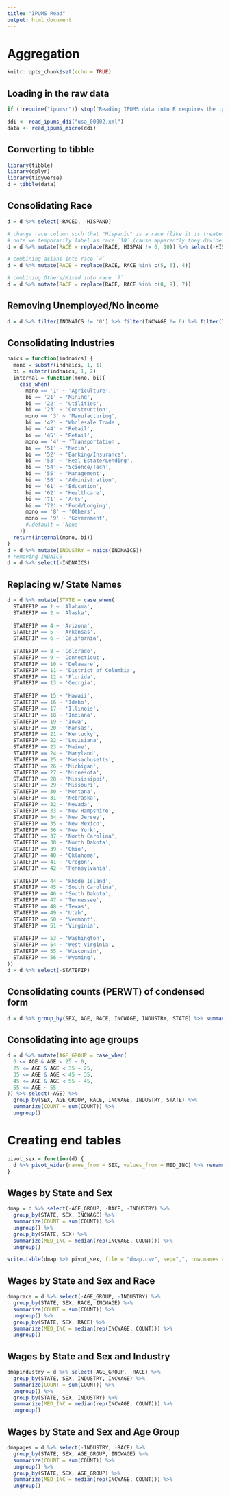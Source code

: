 ```yaml
---
title: "IPUMS Read"
output: html_document
---
```


# Aggregation

```r
knitr::opts_chunk$set(echo = TRUE)
```

## Loading in the raw data

```r
if (!require("ipumsr")) stop("Reading IPUMS data into R requires the ipumsr package. It can be installed using the following command: install.packages('ipumsr')")

ddi <- read_ipums_ddi("usa_00002.xml")
data <- read_ipums_micro(ddi)
```

## Converting to tibble

```r
library(tibble)
library(dplyr)
library(tidyverse)
d = tibble(data)
```

## Consolidating Race
```r
d = d %>% select(-RACED, -HISPAND) 

# change race column such that "Hispanic" is a race (like it is treated in all American data analysis) 
# note we temporarily label as race `10` (cause apparently they divided Asian into like 3 races)
d = d %>% mutate(RACE = replace(RACE, HISPAN != 0, 10)) %>% select(-HISPAN)

# combining asians into race `4`
d = d %>% mutate(RACE = replace(RACE, RACE %in% c(5, 6), 4))

# combining Others/Mixed into race `7`
d = d %>% mutate(RACE = replace(RACE, RACE %in% c(8, 9), 7))
```

## Removing Unemployed/No income
```r
d = d %>% filter(INDNAICS != '0') %>% filter(INCWAGE != 0) %>% filter(INCWAGE != 999999) %>% filter(INCWAGE != 999998)
```

## Consolidating Industries
```r
naics = function(indnaics) {
  mono = substr(indnaics, 1, 1)
  bi = substr(indnaics, 1, 2)
  internal = function(mono, bi){
    case_when(
      mono == '1' ~ 'Agriculture',
      bi == '21' ~ 'Mining',
      bi == '22' ~ 'Utilities',
      bi == '23' ~ 'Construction',
      mono == '3' ~ 'Manufacturing',
      bi == '42' ~ 'Wholesale Trade',
      bi == '44' ~ 'Retail',
      bi == '45' ~ 'Retail',
      mono == '4' ~ 'Transportation',
      bi == '51' ~ 'Media',
      bi == '52' ~ 'Banking/Insurance',
      bi == '53' ~ 'Real Estate/Lending',
      bi == '54' ~ 'Science/Tech',
      bi == '55' ~ 'Management',
      bi == '56' ~ 'Administration',
      bi == '61' ~ 'Education',
      bi == '62' ~ 'Healthcare',
      bi == '71' ~ 'Arts',
      bi == '72' ~ 'Food/Lodging',
      mono == '8' ~ 'Others',
      mono == '9' ~ 'Government',
      #.default = 'None'
    )}
  return(internal(mono, bi))
}
d = d %>% mutate(INDUSTRY = naics(INDNAICS))
# removing INDAICS
d = d %>% select(-INDNAICS)
```

## Replacing w/ State Names
```r
d = d %>% mutate(STATE = case_when(
  STATEFIP == 1 ~ 'Alabama',
  STATEFIP == 2 ~ 'Alaska',
  
  STATEFIP == 4 ~ 'Arizona',
  STATEFIP == 5 ~ 'Arkansas',
  STATEFIP == 6 ~ 'California',
  
  STATEFIP == 8 ~ 'Colorado',
  STATEFIP == 9 ~ 'Connecticut',
  STATEFIP == 10 ~ 'Delaware',
  STATEFIP == 11 ~ 'District of Columbia',
  STATEFIP == 12 ~ 'Florida',
  STATEFIP == 13 ~ 'Georgia',
  
  STATEFIP == 15 ~ 'Hawaii',
  STATEFIP == 16 ~ 'Idaho',
  STATEFIP == 17 ~ 'Illinois',
  STATEFIP == 18 ~ 'Indiana',
  STATEFIP == 19 ~ 'Iowa',
  STATEFIP == 20 ~ 'Kansas',
  STATEFIP == 21 ~ 'Kentucky',
  STATEFIP == 22 ~ 'Louisiana',
  STATEFIP == 23 ~ 'Maine',
  STATEFIP == 24 ~ 'Maryland',
  STATEFIP == 25 ~ 'Massachusetts',
  STATEFIP == 26 ~ 'Michigan',
  STATEFIP == 27 ~ 'Minnesota',
  STATEFIP == 28 ~ 'Mississippi',
  STATEFIP == 29 ~ 'Missouri',
  STATEFIP == 30 ~ 'Montana',
  STATEFIP == 31 ~ 'Nebraska',
  STATEFIP == 32 ~ 'Nevada',
  STATEFIP == 33 ~ 'New Hampshire',
  STATEFIP == 34 ~ 'New Jersey',
  STATEFIP == 35 ~ 'New Mexico',
  STATEFIP == 36 ~ 'New York',
  STATEFIP == 37 ~ 'North Carolina',
  STATEFIP == 38 ~ 'North Dakota',
  STATEFIP == 39 ~ 'Ohio',
  STATEFIP == 40 ~ 'Oklahoma',
  STATEFIP == 41 ~ 'Oregon',
  STATEFIP == 42 ~ 'Pennsylvania',
  
  STATEFIP == 44 ~ 'Rhode Island',
  STATEFIP == 45 ~ 'South Carolina',
  STATEFIP == 46 ~ 'South Dakota',
  STATEFIP == 47 ~ 'Tennessee',
  STATEFIP == 48 ~ 'Texas',
  STATEFIP == 49 ~ 'Utah',
  STATEFIP == 50 ~ 'Vermont',
  STATEFIP == 51 ~ 'Virginia',
  
  STATEFIP == 53 ~ 'Washington',
  STATEFIP == 54 ~ 'West Virginia',
  STATEFIP == 55 ~ 'Wisconsin',
  STATEFIP == 56 ~ 'Wyoming',
))
d = d %>% select(-STATEFIP)
```

## Consolidating counts (PERWT) of condensed form

```r
d = d %>% group_by(SEX, AGE, RACE, INCWAGE, INDUSTRY, STATE) %>% summarize(COUNT = sum(PERWT)) %>% ungroup()
```

## Consolidating into age groups
```r
d = d %>% mutate(AGE_GROUP = case_when(
  0 <= AGE & AGE < 25 ~ 0,
  25 <= AGE & AGE < 35 ~ 25,
  35 <= AGE & AGE < 45 ~ 35,
  45 <= AGE & AGE < 55 ~ 45,
  55 <= AGE ~ 55
)) %>% select(-AGE) %>% 
  group_by(SEX, AGE_GROUP, RACE, INCWAGE, INDUSTRY, STATE) %>%
  summarize(COUNT = sum(COUNT)) %>% 
  ungroup()
```

# Creating end tables

```r
pivot_sex = function(d) {
  d %>% pivot_wider(names_from = SEX, values_from = MED_INC) %>% rename(MED_INC_M = `1`, MED_INC_F = `2`)
}
```

## Wages by State and Sex
```r
dmap = d %>% select(-AGE_GROUP, -RACE, -INDUSTRY) %>% 
  group_by(STATE, SEX, INCWAGE) %>%
  summarize(COUNT = sum(COUNT)) %>%
  ungroup() %>% 
  group_by(STATE, SEX) %>%
  summarize(MED_INC = median(rep(INCWAGE, COUNT))) %>%
  ungroup()

write.table(dmap %>% pivot_sex, file = "dmap.csv", sep=",", row.names = F)
```

## Wages by State and Sex and Race
```r
dmaprace = d %>% select(-AGE_GROUP, -INDUSTRY) %>%
  group_by(STATE, SEX, RACE, INCWAGE) %>%
  summarize(COUNT = sum(COUNT)) %>%
  ungroup() %>%
  group_by(STATE, SEX, RACE) %>%
  summarize(MED_INC = median(rep(INCWAGE, COUNT))) %>%
  ungroup()
```

## Wages by State and Sex and Industry
```r
dmapindustry = d %>% select(-AGE_GROUP, -RACE) %>%
  group_by(STATE, SEX, INDUSTRY, INCWAGE) %>%
  summarize(COUNT = sum(COUNT)) %>%
  ungroup() %>%
  group_by(STATE, SEX, INDUSTRY) %>%
  summarize(MED_INC = median(rep(INCWAGE, COUNT))) %>%
  ungroup()
```

## Wages by State and Sex and Age Group
```r
dmapages = d %>% select(-INDUSTRY, -RACE) %>%
  group_by(STATE, SEX, AGE_GROUP, INCWAGE) %>%
  summarize(COUNT = sum(COUNT)) %>%
  ungroup() %>%
  group_by(STATE, SEX, AGE_GROUP) %>%
  summarize(MED_INC = median(rep(INCWAGE, COUNT))) %>%
  ungroup()
```